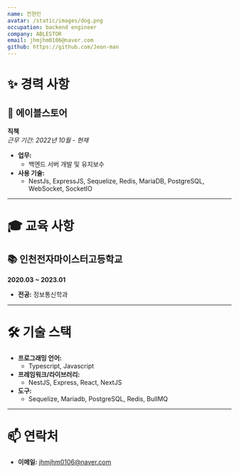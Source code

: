 ```yaml
---
name: 전현민
avatar: /static/images/dog.png
occupation: backend engineer
company: ABLESTOR
email: jhmjhm0106@naver.com
github: https://github.com/Jeon-man
---
```


# ✨ 경력 사항

## 💼 에이블스토어

**직책**  
_근무 기간: 2022년 10월 - 현재_

- **업무:**
  - 백엔드 서버 개발 및 유지보수
- **사용 기술:**
  - NestJs, ExpressJS, Sequelize, Redis, MariaDB, PostgreSQL, WebSocket, SocketIO

---

# 🎓 교육 사항

## 📚 인천전자마이스터고등학교

**2020.03 ~ 2023.01**

- **전공:** 정보통신학과

---

# 🛠️ 기술 스택

- **프로그래밍 언어:**
  - Typescript, Javascript
- **프레임워크/라이브러리:**
  - NestJS, Express, React, NextJS
- **도구:**
  - Sequelize, Mariadb, PostgreSQL, Redis, BullMQ

---

# 📫 연락처

- **이메일:** jhmjhm0106@naver.com
